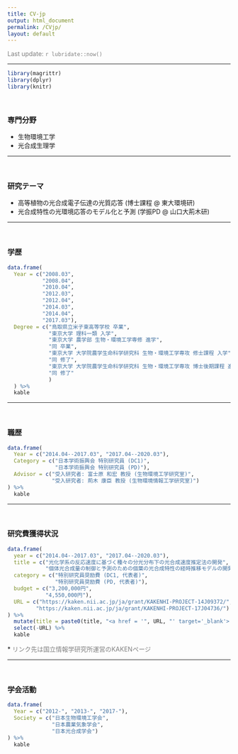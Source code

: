 ```yaml
---
title: CV-jp
output: html_document
permalink: /CVjp/
layout: default
---
```


<FONT color="grey">Last update: `r lubridate::now()`  </FONT><br>

------

```r
library(magrittr)
library(dplyr)
library(knitr)
```

<br>

### 専門分野  

- 生物環境工学  
- 光合成生理学  

------

<br>

### 研究テーマ  

- 高等植物の光合成電子伝達の光質応答 (博士課程 @ 東大環境研)
- 光合成特性の光環境応答のモデル化と予測 (学振PD @ 山口大荊木研)

------

<br>

### 学歴
```r
data.frame(
  Year = c("2008.03",
           "2008.04",
           "2010.04",
           "2012.03",
           "2012.04",
           "2014.03",
           "2014.04",
           "2017.03"),
  Degree = c("鳥取県立米子東高等学校 卒業",
             "東京大学 理科一類 入学",
             "東京大学 農学部 生物・環境工学専修 進学",
             "同 卒業",
             "東京大学 大学院農学生命科学研究科 生物・環境工学専攻 修士課程 入学",
             "同 修了",
             "東京大学 大学院農学生命科学研究科 生物・環境工学専攻 博士後期課程 進学",
             "同 修了"
             )
  ) %>%
  kable
```

------

<br>

### 職歴
```r
data.frame(
  Year = c("2014.04--2017.03", "2017.04--2020.03"),
  Category = c("日本学術振興会 特別研究員 (DC1)",
               "日本学術振興会 特別研究員 (PD)"),
  Advisor = c("受入研究者: 富士原 和宏 教授 (生物環境工学研究室)",
              "受入研究者: 荊木 康臣 教授 (生物環境情報工学研究室)")
) %>%
  kable
```

------

<br>

### 研究費獲得状況
```r
data.frame(
  year = c("2014.04--2017.03", "2017.04--2020.03"),
  title = c("光化学系の反応速度に基づく種々の分光分布下の光合成速度推定法の開発",
            "個体光合成量の制御と予測のための個葉の光合成特性の経時推移モデルの開発"),
  category = c("特別研究員奨励費 (DC1, 代表者)",
               "特別研究員奨励費 (PD, 代表者)"),
  budget = c("3,200,000円", 
            "4,550,000円"),
  URL = c("https://kaken.nii.ac.jp/ja/grant/KAKENHI-PROJECT-14J09372/",
         "https://kaken.nii.ac.jp/ja/grant/KAKENHI-PROJECT-17J04736/")
) %>%
  mutate(title = paste0(title, "<a href = '", URL, "' target='_blank'> (link)</a>")) %>%
  select(-URL) %>%
  kable
```

\* <FONT color="grey">リンク先は国立情報学研究所運営のKAKENページ</FONT>

------

<br>

### 学会活動
```r
data.frame(
  Year = c("2012-", "2013-", "2017-"),
  Society = c("日本生物環境工学会",
              "日本農業気象学会",
              "日本光合成学会")
) %>%
  kable
```